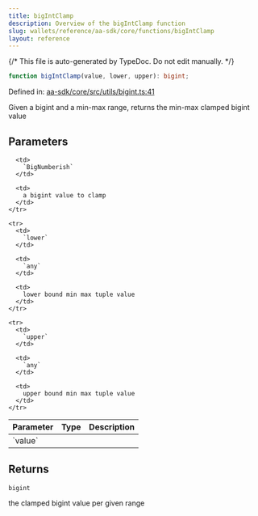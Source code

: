 ```yaml
---
title: bigIntClamp
description: Overview of the bigIntClamp function
slug: wallets/reference/aa-sdk/core/functions/bigIntClamp
layout: reference
---
```


{/* This file is auto-generated by TypeDoc. Do not edit manually. */}

```ts
function bigIntClamp(value, lower, upper): bigint;
```

Defined in: [aa-sdk/core/src/utils/bigint.ts:41](https://github.com/alchemyplatform/aa-sdk/blob/17aad1f572375d42a06c7e3238078a88a435d459/aa-sdk/core/src/utils/bigint.ts#L41)

Given a bigint and a min-max range, returns the min-max clamped bigint value

## Parameters

<table>
  <thead>
    <tr>
      <th align="left">Parameter</th>
      <th align="left">Type</th>
      <th align="left">Description</th>
    </tr>
  </thead>

  <tbody>
    <tr>
      <td>
        `value`
      </td>

      <td>
        `BigNumberish`
      </td>

      <td>
        a bigint value to clamp
      </td>
    </tr>

    <tr>
      <td>
        `lower`
      </td>

      <td>
        `any`
      </td>

      <td>
        lower bound min max tuple value
      </td>
    </tr>

    <tr>
      <td>
        `upper`
      </td>

      <td>
        `any`
      </td>

      <td>
        upper bound min max tuple value
      </td>
    </tr>

  </tbody>
</table>

## Returns

`bigint`

the clamped bigint value per given range
